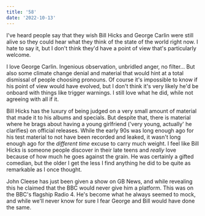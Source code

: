 ```yaml
---
title: '58'
date: '2022-10-13'
---
```


I've heard people say that they wish Bill Hicks and George Carlin were still alive so they could hear what they think of the state of the world right now. I hate to say it, but I don't think they'd have a point of view that's particularly welcome.

I love George Carlin. Ingenious observation, unbridled anger, no filter... But also some climate change denial and material that would hint at a total dismissal of people choosing pronouns. Of course it's impossible to know if his point of view would have evolved, but I don't think it's very likely he'd be onboard with things like trigger warnings. I still love what he did, while not agreeing with all if it.

Bill Hicks has the luxury of being judged on a very small amount of material that made it to his albums and specials. But despite that, there is material where he brags about having a young girlfriend ('very young, actually' he clarifies) on official releases. While the early 90s was long enough ago for his test material to not have been recorded and leaked, it wasn't long enough ago for the _different time_ excuse to carry much weight. I feel like Bill Hicks is someone people discover in their late teens and _really_ love because of how much he goes against the grain. He was certainly a gifted comedian, but the older I get the less I find anything he did to be quite as remarkable as I once thought.

John Cleese has just been given a show on GB News, and while revealing this he claimed that the BBC would never give him a platform. This was on the BBC's flagship Radio 4. He's become what he always seemed to mock, and while we'll never know for sure I fear George and Bill would have done the same.
